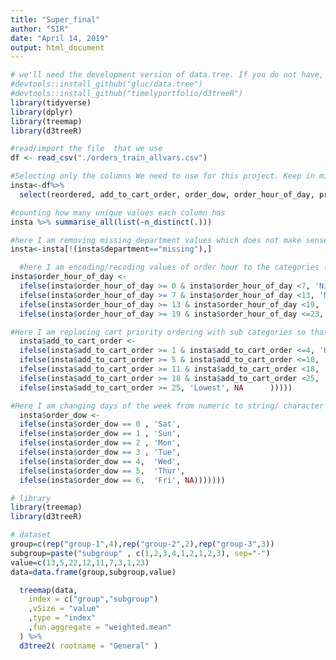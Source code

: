 ---
title: "Super_final"
author: "SIR"
date: "April 14, 2019"
output: html_document
---

```{r setup, include=FALSE}
# we'll need the development version of data.tree. If you do not have, install it
#devtools::install_github("gluc/data.tree")
#devtools::install_github("timelyportfolio/d3treeR")
library(tidyverse)
library(dplyr)
library(treemap)
library(d3treeR)

```

```{r }
#read/import the file  that we use 
df <- read_csv("./orders_train_allvars.csv")
```

```{r }
#Selecting only the columns We need to use for this project. Keep in mind we are using train dataset.
insta<-df%>%
  select(reordered, add_to_cart_order, order_dow, order_hour_of_day, product_name, aisle, department, days_since_prior_order)
```



```{r }
#counting how many unique values each column has
insta %>% summarise_all(list(~n_distinct(.)))
```

```{r }
#here I am removing missing department values which does not make sense
insta<-insta[!(insta$department=="missing"),]
```

```{r}
  #here I am encoding/recoding values of order hour to the categories (I am subsetting them) so that it is more efficient
insta$order_hour_of_day <- 
  ifelse(insta$order_hour_of_day >= 0 & insta$order_hour_of_day <7, 'Night',
  ifelse(insta$order_hour_of_day >= 7 & insta$order_hour_of_day <13, 'Morning',
  ifelse(insta$order_hour_of_day >= 13 & insta$order_hour_of_day <19, 'Afternoon', 
  ifelse(insta$order_hour_of_day >= 19 & insta$order_hour_of_day <=23, 'Evening', NA))))


```


```{r}

#Here I am replacing cart priority ordering with sub categories so that improve efficiency later on when drawing graphs.
  insta$add_to_cart_order <- 
  ifelse(insta$add_to_cart_order >= 1 & insta$add_to_cart_order <=4, 'Highest',
  ifelse(insta$add_to_cart_order >= 5 & insta$add_to_cart_order <=10, 'High',
  ifelse(insta$add_to_cart_order >= 11 & insta$add_to_cart_order <18, 'Medium', 
  ifelse(insta$add_to_cart_order >= 18 & insta$add_to_cart_order <25, 'Low', 
  ifelse(insta$add_to_cart_order >= 25, 'Lowest', NA      )))))

```


```{r}

#Here I am changing days of the week from numeric to string/ character
  insta$order_dow <- 
  ifelse(insta$order_dow == 0 , 'Sat',
  ifelse(insta$order_dow == 1 , 'Sun',
  ifelse(insta$order_dow == 2 , 'Mon', 
  ifelse(insta$order_dow == 3 , 'Tue', 
  ifelse(insta$order_dow == 4,  'Wed', 
  ifelse(insta$order_dow == 5,  'Thur',
  ifelse(insta$order_dow == 6,  'Fri', NA)))))))

```







```{r }
# library
library(treemap)
library(d3treeR)

# dataset
group=c(rep("group-1",4),rep("group-2",2),rep("group-3",3))
subgroup=paste("subgroup" , c(1,2,3,4,1,2,1,2,3), sep="-")
value=c(13,5,22,12,11,7,3,1,23)
data=data.frame(group,subgroup,value)

  treemap(data,
    index = c("group","subgroup")
    ,vSize = "value"
    ,type = "index"
    ,fun.aggregate = "weighted.mean"
  ) %>%
  d3tree2( rootname = "General" )
  
  
  
```

